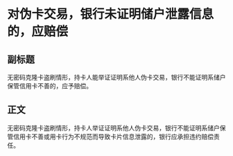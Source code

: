 # 对伪卡交易，银行未证明储户泄露信息的，应赔偿
## 副标题
无密码克隆卡盗刷情形，持卡人能举证证明系他人伪卡交易，银行不能证明系储户保管信用卡不善的，应予赔偿。
## 正文
无密码克隆卡盗刷情形，持卡人举证证明系他人伪卡交易，银行不能证明系储户保管信用卡不善或用卡行为不规范而导致卡片信息泄露的，银行应承担违约赔偿责任。